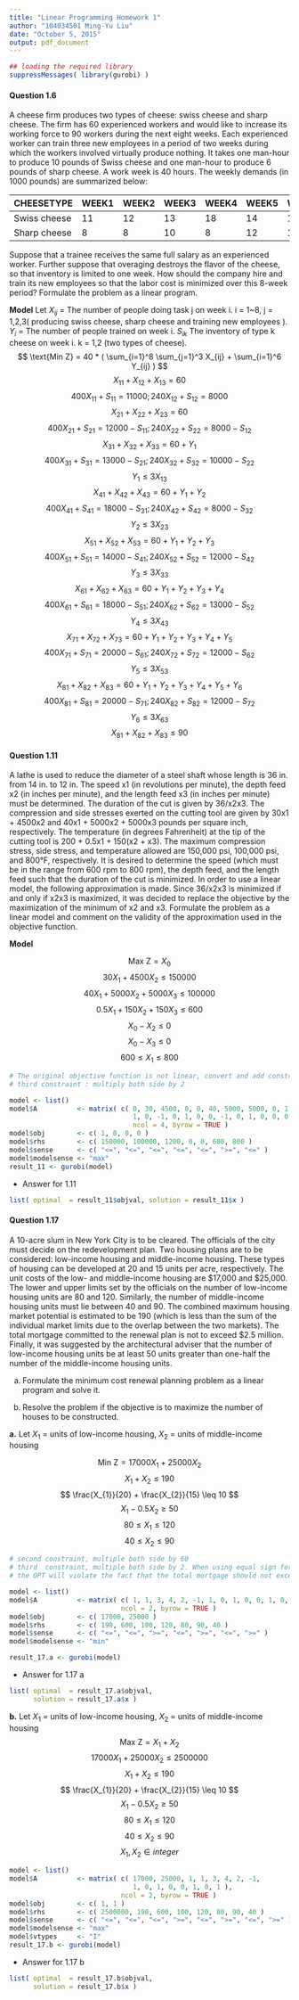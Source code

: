 ```yaml
---
title: "Linear Programming Homework 1"
author: "104034501 Ming-Yu Liu"
date: "October 5, 2015"
output: pdf_document
---
```


```r
## loading the required library
suppressMessages( library(gurobi) )

```


#### Question 1.6
A cheese firm produces two types of cheese: swiss cheese and sharp cheese. The firm has 60 experienced workers and would like to increase its working force to 90 workers during the next eight weeks. Each experienced worker can train three new employees in a period of two weeks during which the workers involved virtually produce nothing. It takes one man-hour to produce 10 pounds of Swiss cheese and one man-hour to produce 6 pounds of sharp cheese. A work week is 40 hours. The weekly demands (in 1000 pounds) are summarized below:

CHEESETYPE   | WEEK1 | WEEK2 | WEEK3 | WEEK4 | WEEK5 | WEEK6 | WEEK7 | WEEK8 | 
------------ | ----- | ----- | ----- | ----- | ----- | ----- | ----- | ----- |
Swiss cheese | 11    | 12    | 13    | 18    | 14    | 18    | 20    | 20    |
Sharp cheese | 8     | 8     | 10    | 8     | 12    | 13    | 12    | 12    |

Suppose that a trainee receives the same full salary as an experienced worker. Further suppose that overaging destroys the flavor of the cheese, so that inventory is limited to one week. How should the company hire and train its new employees so that the labor cost is minimized over this 8-week period? Formulate the problem as a linear program.

**Model** Let $X_{ij}$ = The number of people doing task j on week i. i = 1~8, j = 1,2,3( producing swiss cheese, sharp cheese and training new employees ). $Y_{i}$ = The number of people trained on week i. $S_{ik}$ The inventory of type k cheese on week i. k = 1,2 (two types of cheese).
$$ \text{Min Z} = 40 * ( \sum_{i=1}^8 \sum_{j=1}^3 X_{ij} + \sum_{i=1}^6 Y_{ij} )  $$ 
$$ X_{11} + X_{12} + X_{13} = 60 $$
$$ 400X_{11} + S_{11} = 11000 ; 240X_{12} + S_{12} = 8000 $$ 
$$ X_{21} + X_{22} + X_{23} = 60 $$
$$ 400X_{21} + S_{21} = 12000 - S_{11} ; 240X_{22} + S_{22} = 8000 - S_{12} $$
$$ X_{31} + X_{32} + X_{33} = 60 + Y_{1} $$
$$ 400X_{31} + S_{31} = 13000 - S_{21} ; 240X_{32} + S_{32} = 10000 - S_{22} $$
$$ Y_{1} \leq 3X_{13} $$
$$ X_{41} + X_{42} + X_{43} = 60 + Y_{1} + Y_{2} $$
$$ 400X_{41} + S_{41} = 18000 - S_{31} ; 240X_{42} + S_{42} = 8000 - S_{32}  $$
$$ Y_{2} \leq 3X_{23} $$
$$ X_{51} + X_{52} + X_{53} = 60 + Y_{1} + Y_{2} + Y_{3} $$
$$ 400X_{51} + S_{51} = 14000 - S_{41} ; 240X_{52} + S_{52} = 12000 - S_{42}  $$
$$ Y_{3} \leq 3X_{33} $$
$$ X_{61} + X_{62} + X_{63} = 60 + Y_{1} + Y_{2} + Y_{3} + Y_{4} $$
$$ 400X_{61} + S_{61} = 18000 - S_{51} ; 240X_{62} + S_{62} = 13000 - S_{52}  $$
$$ Y_{4} \leq 3X_{43} $$
$$ X_{71} + X_{72} + X_{73} = 60 + Y_{1} + Y_{2} + Y_{3} + Y_{4} + Y_{5} $$
$$ 400X_{71} + S_{71} = 20000 - S_{61} ; 240X_{72} + S_{72} = 12000 - S_{62}  $$
$$ Y_{5} \leq 3X_{53} $$
$$ X_{81} + X_{82} + X_{83} = 60 + Y_{1} + Y_{2} + Y_{3} + Y_{4} + Y_{5} + Y_{6} $$
$$ 400X_{81} + S_{81} = 20000 - S_{71} ; 240X_{82} + S_{82} = 12000 - S_{72}  $$
$$ Y_{6} \leq 3X_{63} $$
$$ X_{81} + X_{82} + X_{83} \leq 90 $$



#### Question 1.11
A lathe is used to reduce the diameter of a steel shaft whose length is 36 in. from 14 in. to 12 in. The speed x1 (in revolutions per minute), the depth feed x2 (in inches per minute), and the length feed x3 (in inches per minute) must be determined. The duration of the cut is given by 36/x2x3. The compression and side stresses exerted on the cutting tool are given by 30x1 + 4500x2 and 40x1 + 5000x2 + 5000x3 pounds per square inch, respectively. The temperature (in degrees Fahrenheit) at the tip of the cutting tool is 200 + 0.5x1 + 150(x2 + x3). The maximum compression stress, side stress, and temperature allowed are 150,000 psi, 100,000 psi, and 800°F, respectively. It is desired to determine the speed (which must be in the range from 600 rpm to 800 rpm), the depth feed, and the length feed such that the duration of the cut is minimized. In order to use a linear model, the following approximation is made. Since 36/x2x3 is minimized if and only if x2x3 is maximized, it was decided to replace the objective by the maximization of the minimum of x2 and x3. Formulate the problem as a linear model and comment on the validity of the approximation used in the objective function.


**Model** 

$$ \text{Max Z} = X_{0} $$
$$ 30X_{1} + 4500X_{2} \leq 150000 $$
$$ 40X_{1} + 5000X_{2} + 5000X_{3} \leq 100000 $$
$$ 0.5X_{1} + 150X_{2} + 150X_{3} \leq 600 $$
$$ X_{0} - X_{2} \leq 0 $$
$$ X_{0} - X_{3} \leq 0 $$
$$ 600 \leq X_{1} \leq 800 $$

```r

# The original objective function is not linear, convert and add constraints
# third constraint : multiply both side by 2

model <- list()
model$A          <- matrix( c( 0, 30, 4500, 0, 0, 40, 5000, 5000, 0, 1, 300, 300,
                               1, 0, -1, 0, 1, 0, 0, -1, 0, 1, 0, 0, 0, 1, 0, 0 ), 
                               ncol = 4, byrow = TRUE )
model$obj        <- c( 1, 0, 0, 0 )
model$rhs        <- c( 150000, 100000, 1200, 0, 0, 600, 800 )  
model$sense      <- c( "<=", "<=", "<=", "<=", "<=", ">=", "<=" )
model$modelsense <- "max"
result_11 <- gurobi(model)

```

- Answer for 1.11 
```r

list( optimal  = result_11$objval, solution = result_11$x )

```

#### Question 1.17
A 10-acre slum in New York City is to be cleared. The officials of the city must decide on the redevelopment plan. Two housing plans are to be considered: low-income housing and middle-income housing. These types of housing can be developed at 20 and 15 units per acre, respectively. The unit costs of the low- and middle-income housing are $17,000 and $25,000. The lower and upper limits set by the officials on the number of low-income housing units are 80 and 120. Similarly, the number of middle-income housing units must lie between 40 and 90. The combined maximum housing market potential is estimated to be 190 (which is less than the sum of the individual market limits due to the overlap between the two markets). The total mortgage committed to the renewal plan is not to exceed $2.5 million. Finally, it was suggested by the architectural adviser that the number of low-income housing units be at least 50 units greater than one-half the number of the middle-income housing units.

a. Formulate the minimum cost renewal planning problem as a linear program and solve it.

b. Resolve the problem if the objective is to maximize the number of houses to be constructed.

**a.** Let $X_{1}$ = units of low-income housing, $X_{2}$ = units of middle-income housing 

$$ \text{Min Z} = 17000X_{1} + 25000X_{2} $$ 
$$ X_{1} + X_{2} \leq 190 $$
$$ \frac{X_{1}}{20} + \frac{X_{2}}{15} \leq 10 $$ 
$$ X_{1} - 0.5X_{2} \geq 50  $$
$$ 80 \leq X_{1} \leq 120 $$
$$ 40 \leq X_{2} \leq 90 $$

```r

# second constraint, multiple both side by 60
# third  constraint, multiple both side by 2. When using equal sign for this equation, 
# the OPT will violate the fact that the total mortgage should not exceed $2.5 million

model <- list()
model$A          <- matrix( c( 1, 1, 3, 4, 2, -1, 1, 0, 1, 0, 0, 1, 0, 1 ), 
                            ncol = 2, byrow = TRUE )
model$obj        <- c( 17000, 25000 )
model$rhs        <- c( 190, 600, 100, 120, 80, 90, 40 )  
model$sense      <- c( "<=", "<=", ">=", "<=", ">=", "<=", ">=" )
model$modelsense <- "min"

result_17.a <- gurobi(model)

```

- Answer for 1.17 a
```r

list( optimal  = result_17.a$objval, 
      solution = result_17.a$x )

```

**b.** Let $X_{1}$ = units of low-income housing, $X_{2}$ = units of middle-income housing  
$$ \text{Max Z} = X_{1} + X_{2} $$
$$ 17000X_{1} + 25000X_{2} \leq 2500000 $$
$$ X_{1} + X_{2} \leq 190 $$
$$ \frac{X_{1}}{20} + \frac{X_{2}}{15} \leq 10 $$ 
$$ X_{1} - 0.5X_{2} \geq 50  $$
$$ 80 \leq X_{1} \leq 120 $$
$$ 40 \leq X_{2} \leq 90 $$
$$ X_{1}, X_{2} \in integer $$

```r

model <- list()
model$A          <- matrix( c( 17000, 25000, 1, 1, 3, 4, 2, -1, 
                               1, 0, 1, 0, 0, 1, 0, 1 ), 
                            ncol = 2, byrow = TRUE )
model$obj        <- c( 1, 1 )
model$rhs        <- c( 2500000, 190, 600, 100, 120, 80, 90, 40 )  
model$sense      <- c( "<=", "<=", "<=", ">=", "<=", ">=", "<=", ">=" )
model$modelsense <- "max"
model$vtypes     <- "I"
result_17.b <- gurobi(model)


```
- Answer for 1.17 b
```r

list( optimal  = result_17.b$objval, 
      solution = result_17.b$x )

```








